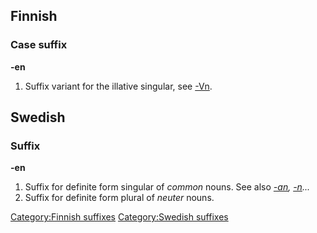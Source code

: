 ==Finnish==
===Case suffix===
'''-en'''

# Suffix variant for the illative singular, see [[-Vn]].

==Swedish==
===Suffix===
'''-en'''

# Suffix for definite form singular of ''common'' nouns. See also ''[[-an]], [[-n]]...''
# Suffix for definite form plural of ''neuter'' nouns.


[[Category:Finnish suffixes]]
[[Category:Swedish suffixes]]